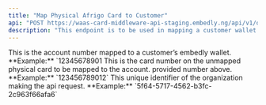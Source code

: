 ```yaml
---
title: "Map Physical Afrigo Card to Customer"
api: "POST https://waas-card-middleware-api-staging.embedly.ng/api/v1/operations/cards/afrigo/card-relink"
description: "This endpoint is to be used in mapping a customer wallet to a readily available afrigo card"
---
```


<ParamField body="accountNumber" type="string" required>
	This is the account number mapped to a customer’s embedly wallet. **Example:**
	`12345678901
</ParamField>

<ParamField body="cardNumber" type="string" required>
	This is the card number on the unmapped physical card to be mapped to the
	account. provided number above. **Example:** `123456789012`
</ParamField>

<ParamField body="organizationId" type="string" required>
	This unique identifier of the organization making the api request.
	**Example:** `5f64-5717-4562-b3fc-2c963f66afa6`
</ParamField>
